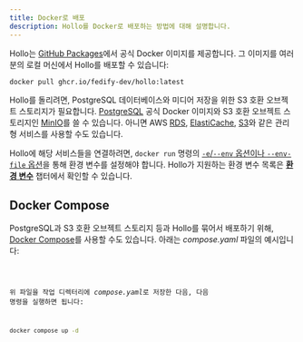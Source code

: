 ```yaml
---
title: Docker로 배포
description: Hollo를 Docker로 배포하는 방법에 대해 설명합니다.
---
```


Hollo는 [GitHub Packages]에서 공식 Docker 이미지를 제공합니다.
그 이미지를 여러분의 로컬 머신에서 Hollo를 배포할 수 있습니다:

~~~~ sh frame="none"
docker pull ghcr.io/fedify-dev/hollo:latest
~~~~

Hollo를 돌리려면,
PostgreSQL 데이터베이스와 미디어 저장을 위한 S3 호환 오브젝트 스토리지가 필요합니다.
[PostgreSQL] 공식 Docker 이미지와 S3 호환 오브젝트 스토리지인 [MinIO]를 쓸 수 있습니다.
아니면 AWS [RDS], [ElastiCache], [S3]와 같은 관리형 서비스를 사용할 수도 있습니다.

Hollo에 해당 서비스들을 연결하려면,
`docker run` 명령의 [`-e`/`--env` 옵션이나 `--env-file` 옵션][1]을 통해
환경 변수를 설정해야 합니다.  Hollo가 지원하는 환경 변수 목록은
[**환경 변수**](/ko/install/env) 챕터에서 확인할 수 있습니다.

[GitHub Packages]: https://github.com/fedify-dev/hollo/pkgs/container/hollo
[PostgreSQL]: https://hub.docker.com/_/postgres
[MinIO]: https://hub.docker.com/r/minio/minio
[RDS]: https://aws.amazon.com/rds/
[ElastiCache]: https://aws.amazon.com/elasticache/
[S3]: https://aws.amazon.com/s3/
[1]: https://docs.docker.com/reference/cli/docker/container/run/#env


Docker Compose
--------------


PostgreSQL과 S3 호환 오브젝트 스토리지 등과 Hollo를 묶어서 배포하기 위해,
[Docker Compose]를 사용할 수도 있습니다. 아래는 *compose.yaml* 파일의 예시입니다:

<Code code={composeYaml} lang="yaml" title="compose.yaml" />

위 파일을 작업 디렉터리에 *compose.yaml*로 저장한 다음,
다음 명령을 실행하면 됩니다:

~~~~ sh frame="none"
docker compose up -d
~~~~

[Docker Compose]: https://docs.docker.com/compose/
